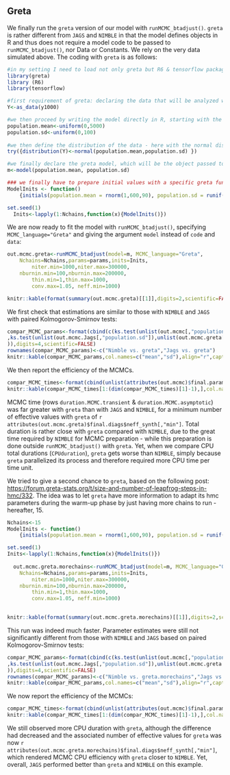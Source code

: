 
## Greta

We finally run the `greta` version of our model with `runMCMC_btadjust()`. `greta` is rather different from `JAGS` and `NIMBLE` in that the model defines objects in R and thus does not require a model code to be passed to `runMCMC_btadjust()`, nor Data or Constants. We rely on the very data simulated above. The coding with `greta` is as follows:

```{r greta model preparation}
#in my setting I need to load not only greta but R6 & tensorflow packages
library(greta)
library (R6)
library(tensorflow)

#first requirement of greta: declaring the data that will be analyzed with the function as_data
Y<-as_data(y1000)

#we then proceed by writing the model directly in R, starting with the priors of the parameters using greta functions for probability distributions - here uniform()
population.mean<-uniform(0,5000)
population.sd<-uniform(0,100)
    
#we then define the distribution of the data - here with the normal distribution - by default parametrized with a standard deviation in greta:
try({distribution(Y)<-normal(population.mean,population.sd) })

#we finally declare the greta model, which will be the object passed to runMCMC_btadjust 
m<-model(population.mean, population.sd)

### we finally have to prepare initial values with a specific greta function - initials:
ModelInits <- function()
    {initials(population.mean = rnorm(1,600,90), population.sd = runif(1, 1, 30))}

set.seed(1)
  Inits<-lapply(1:Nchains,function(x){ModelInits()})

```

We are now ready to fit the model with `runMCMC_btadjust()`, specifying `MCMC_language="Greta"` and giving the argument `model` instead of `code` and `data`: 

```{r greta model running with runMCMC_btadjust, cache=FALSE}
out.mcmc.greta<-runMCMC_btadjust(model=m, MCMC_language="Greta",
    Nchains=Nchains,params=params,inits=Inits,
		niter.min=1000,niter.max=300000,
    nburnin.min=100,nburnin.max=200000,
		thin.min=1,thin.max=1000,
		conv.max=1.05, neff.min=1000)


```

```{r greta model running with runMCMC_btadjust table, echo=FALSE}

knitr::kable(format(summary(out.mcmc.greta)[[1]],digits=2,scientific=FALSE),align="r",caption="Summary of the statistical parameters of the greta model:")

```


We first check that estimations are similar to those with `NIMBLE` and `JAGS` with paired Kolmogorov-Smirnov tests:

```{r Nimble-Jags-Greta comparison parameters, echo=FALSE, warning=FALSE }
compar_MCMC_params<-format(cbind(c(ks.test(unlist(out.mcmc[,"population.mean"]),unlist(out.mcmc.greta[,"population.mean"]))$p.value, ks.test(unlist(out.mcmc.Jags[,"population.mean"]),unlist(out.mcmc.greta[,"population.mean"]))$p.value),c(ks.test(unlist(out.mcmc[,"population.sd"]),unlist(out.mcmc.greta[,"population.sd"]))$p.value
,ks.test(unlist(out.mcmc.Jags[,"population.sd"]),unlist(out.mcmc.greta[,"population.sd"]))$p.value
)),digits=4,scientific=FALSE)
rownames(compar_MCMC_params)<-c("Nimble vs. greta","Jags vs. greta")
knitr::kable(compar_MCMC_params,col.names=c("mean","sd"),align="r",caption="P-values of paired Kolmogorov-Smirnov tests of output parameters of the greta model with the default NIMBLE model and the JAGS model:")

```

We then report the efficiency of the MCMCs.

```{r Nimble-Jags-Greta comparison efficiency, echo=FALSE}
compar_MCMC_times<-format(cbind(unlist(attributes(out.mcmc)$final.params),unlist(attributes(out.mcmc.Jags)$final.params),unlist(attributes(out.mcmc.greta)$final.params)),digits=4,scientific=FALSE)
knitr::kable(compar_MCMC_times[1:(dim(compar_MCMC_times)[1]-1),],col.names=c("Nimble.default","Jags","Greta"),align="r",caption="Comparison of the efficiency of the default NIMBLE, the JAGS and the greta models:")

```

MCMC time (rows `duration.MCMC.transient` & `duration.MCMC.asymptotic`) was far greater with `greta` than with `JAGS` and `NIMBLE`, for a minimum number of effective values with `greta` of `r attributes(out.mcmc.greta)$final.diags$neff_synth[,"min"]`. Total duration is rather close with `greta` compared with `NIMBLE`, due to the great time required by `NIMBLE` for MCMC preparation - while this preparation is done outside `runMCMC_btadjust()` with `greta`. Yet, when we compare CPU total durations (`CPUduration`), `greta` gets worse than `NIMBLE`, simply because `greta` parallelized its process and therefore required more CPU time per time unit. 

We tried to give a second chance to `greta`, based on the following post: <https://forum.greta-stats.org/t/size-and-number-of-leapfrog-steps-in-hmc/332>. The idea was to let `greta` have more information to adapt its hmc parameters during the warm-up phase by just having more chains to run - hereafter, 15.

```{r second greta model running with runMCMC_btadjust, cache=FALSE}
Nchains<-15
ModelInits <- function()
    {initials(population.mean = rnorm(1,600,90), population.sd = runif(1, 1, 30))}

set.seed(1)
Inits<-lapply(1:Nchains,function(x){ModelInits()})
  
  out.mcmc.greta.morechains<-runMCMC_btadjust(model=m, MCMC_language="Greta",
    Nchains=Nchains,params=params,inits=Inits,
		niter.min=1000,niter.max=300000,
    nburnin.min=100,nburnin.max=200000,
		thin.min=1,thin.max=1000,
		conv.max=1.05, neff.min=1000)
  

```

```{r second greta model running with runMCMC_btadjust - inv, echo=FALSE}

knitr::kable(format(summary(out.mcmc.greta.morechains)[[1]],digits=2,scientific=FALSE),align="r",caption=paste0("Summary of the statistical parameters of the greta model with ",Nchains," chains:"))


```

This run was indeed much faster. Parameter estimates were still not significantly different from those with `NIMBLE` and `JAGS` based on paired Kolmogorov-Smirnov tests:

```{r Nimble-Jags-second Greta comparison parameters, echo=FALSE, warning=FALSE}
compar_MCMC_params<-format(cbind(c(ks.test(unlist(out.mcmc[,"population.mean"]),unlist(out.mcmc.greta.morechains[,"population.mean"]))$p.value, ks.test(unlist(out.mcmc.Jags[,"population.mean"]),unlist(out.mcmc.greta.morechains[,"population.mean"]))$p.value),c(ks.test(unlist(out.mcmc[,"population.sd"]),unlist(out.mcmc.greta.morechains[,"population.sd"]))$p.value
,ks.test(unlist(out.mcmc.Jags[,"population.sd"]),unlist(out.mcmc.greta.morechains[,"population.sd"]))$p.value
)),digits=4,scientific=FALSE)
rownames(compar_MCMC_params)<-c("Nimble vs. greta.morechains","Jags vs. greta.morechains")
knitr::kable(compar_MCMC_params,col.names=c("mean","sd"),align="r",caption="P-values of paired Kolmogorov-Smirnov tests of output parameters of the greta model with 15 chains with the default NIMBLE model and the JAGS model:")

```

We now report the efficiency of the MCMCs:

```{r Nimble-Jags-second Greta comparison efficiency, echo=FALSE}
compar_MCMC_times<-format(cbind(unlist(attributes(out.mcmc)$final.params),unlist(attributes(out.mcmc.Jags)$final.params),unlist(attributes(out.mcmc.greta.morechains)$final.params)),digits=4,scientific=FALSE)
knitr::kable(compar_MCMC_times[1:(dim(compar_MCMC_times)[1]-1),],col.names=c("Nimble.default","Jags","Greta.morechains"),align="r",caption="Comparison of the efficiency of the default NIMBLE, the JAGS and the greta.morechains models:")

```

We still observed more CPU duration with `greta`, although the difference had decreased and the associated number of effective values for `greta` was now `r attributes(out.mcmc.greta.morechains)$final.diags$neff_synth[,"min"]`, which rendered MCMC CPU efficiency with `greta` closer to `NIMBLE`. Yet, overall, `JAGS` performed better than `greta` and `NIMBLE` on this example.

